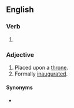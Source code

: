 ==English==

===Verb===
{{head|en|verb form}}

# {{en-past of|enthrone}}

===Adjective===
{{en-adj|-}}

# Placed upon a [[throne]].
# Formally [[inaugurate]]d.

====Synonyms====
* {{l|en|bethroned}}